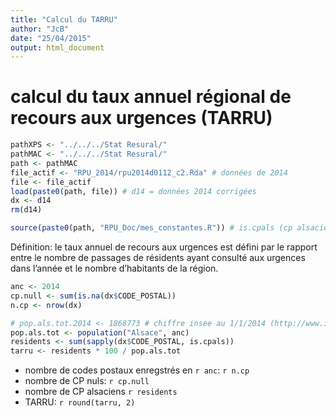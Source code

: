 ```yaml
---
title: "Calcul du TARRU"
author: "JcB"
date: "25/04/2015"
output: html_document
---
```


calcul du taux annuel régional  de recours aux urgences (TARRU)
===============================================================

```r
pathXPS <- "../../../Stat Resural/"
pathMAC <- "../../../Stat Resural/"
path <- pathMAC
file_actif <- "RPU_2014/rpu2014d0112_c2.Rda" # données de 2014
file <- file_actif
load(paste0(path, file)) # d14 = données 2014 corrigées
dx <- d14
rm(d14)

source(paste0(path, "RPU_Doc/mes_constantes.R")) # is.cpals (cp alsacien ?)

```


Définition: le taux annuel de recours aux urgences est défini par le rapport entre le nombre de passages de résidents ayant consulté aux urgences dans l’année et le nombre d’habitants de la région.

```r
anc <- 2014
cp.null <- sum(is.na(dx$CODE_POSTAL))
n.cp <- nrow(dx)

# pop.als.tot.2014 <- 1868773 # chiffre insee au 1/1/2014 (http://www.insee.fr/fr/themes/tableau.asp?reg_id=15&ref_id=poptc02104)
pop.als.tot <- population("Alsace", anc)
residents <- sum(sapply(dx$CODE_POSTAL, is.cpals))
tarru <- residents * 100 / pop.als.tot
```

- nombre de codes postaux enregstrés en `r anc`: `r n.cp`
- nombre de CP nuls: `r cp.null`
- nombre de CP alsaciens `r residents`
- TARRU: `r round(tarru, 2)`
